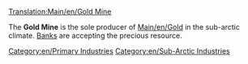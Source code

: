 [[Translation:Main/en/Gold Mine]]{{en/-}}
{{en/Industries|image=Goldmine.png
|name=Gold Mine
|climates=[[Main/en/Sub-arctical]]
|accepts=Nothing
|produces=[[Main/en/Gold]]
|notes=Not present in other [[Main/en/Climates]]
}}

The '''Gold Mine''' is the sole producer of [[Main/en/Gold]] in the sub-arctic climate. [[Main/en/Bank|Banks]] are accepting the precious resource.

{{en/Navbox Industries}}

[[Category:en/Primary Industries]]
[[Category:en/Sub-Arctic Industries]]